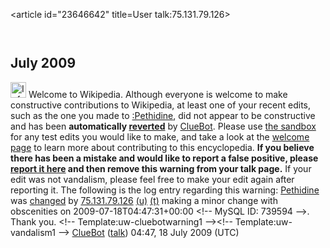 <article id="23646642" title=User talk:75.131.79.126>
	<talkpage id="23646642" title="User talk:75.131.79.126">


== July 2009 ==
[[Image:Information.svg|left|25px]] Welcome to Wikipedia. Although everyone is welcome to make constructive contributions to Wikipedia, at least one of your recent edits, such as the one you made to [[:Pethidine]], did not appear to be constructive and has been '''automatically [[Help:Reverting|reverted]]''' by [[User:ClueBot|ClueBot]].  Please use [[Wikipedia:Sandbox|the sandbox]] for any test edits you would like to make, and take a look at the [[Wikipedia:Introduction|welcome page]] to learn more about contributing to this encyclopedia.  '''If you believe there has been a mistake and would like to report a false positive, please [[User:ClueBot/FalsePositives|report it here]] and then remove this warning from your talk page.'''  If your edit was not vandalism, please feel free to make your edit again after reporting it. The following is the log entry regarding this warning: [[Pethidine]] was [http://en.wikipedia.org/w/index.php?title=Pethidine&amp;diff=302722153&amp;oldid=302575116 changed] by [[Special:Contributions/75.131.79.126|75.131.79.126]] [[User:75.131.79.126|(u)]] [[User talk:75.131.79.126|(t)]] making a minor change with obscenities on 2009-07-18T04:47:31+00:00 &lt;!-- MySQL ID: 739594 --&gt;. Thank you. &lt;!-- Template:uw-cluebotwarning1 --&gt;&lt;!-- Template:uw-vandalism1 --&gt; [[User:ClueBot|ClueBot]] ([[User talk:ClueBot|talk]]) 04:47, 18 July 2009 (UTC)
	</talkpage>
</article>
